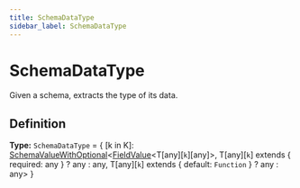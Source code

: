 ```yaml
---
title: SchemaDataType
sidebar_label: SchemaDataType
---
```


# SchemaDataType

Given a schema, extracts the type of its data.

## Definition

**Type:** `SchemaDataType` = \{ [k in K]: [SchemaValueWithOptional](./types/schemavaluewithoptional)\<[FieldValue](./types/fieldvalue)\<T[any][`k`][any]\>, T[any][`k`] extends \{ required: any \} ? any : any, T[any][`k`] extends \{ default: `Function` \} ? any : any\> \}

